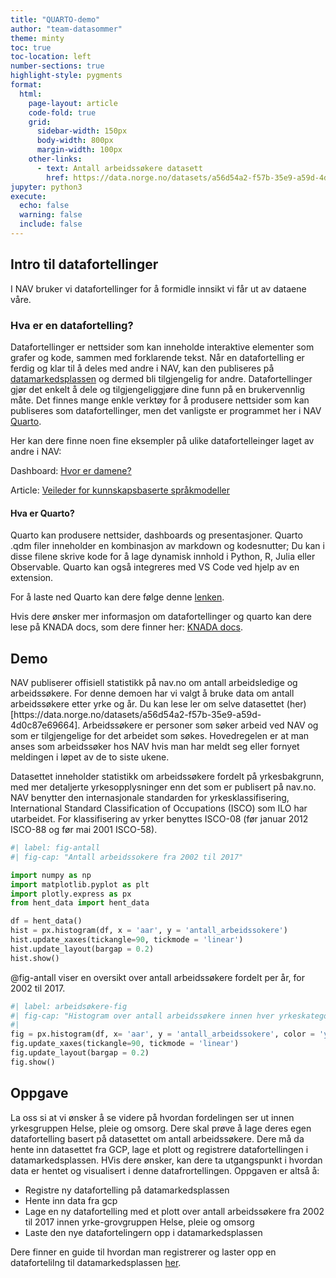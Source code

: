 ```yaml
---
title: "QUARTO-demo"
author: "team-datasommer"
theme: minty
toc: true
toc-location: left
number-sections: true
highlight-style: pygments
format:
  html:
    page-layout: article
    code-fold: true
    grid:
      sidebar-width: 150px
      body-width: 800px
      margin-width: 100px
    other-links: 
      - text: Antall arbeidssøkere datasett
        href: https://data.norge.no/datasets/a56d54a2-f57b-35e9-a59d-4d0c87e69664
jupyter: python3
execute: 
  echo: false
  warning: false
  include: false
---
```


## Intro til datafortellinger
I NAV bruker vi datafortellinger for å formidle innsikt vi får ut av dataene våre.

### Hva er en datafortelling?

Datafortellinger er nettsider som kan inneholde interaktive elementer som grafer og kode, sammen med forklarende tekst. Når en datafortelling er ferdig og klar til å deles med andre i NAV, kan den publiseres på [datamarkedsplassen](https://data.ansatt.nav.no/) og dermed bli tilgjengelig for andre. Datafortellinger gjør det enkelt å dele og tilgjengeliggjøre dine funn på en brukervennlig måte. Det finnes mange enkle verktøy for å produsere nettsider som kan publiseres som datafortellinger, men det vanligste er programmet her i NAV [Quarto](https://quarto.org/).

Her kan dere finne noen fine eksempler på ulike datafortelleinger laget av andre i NAV: 

Dashboard: [Hvor er damene?](https://data.ansatt.nav.no/story/7ea943c9-ae07-4d75-9b65-d775c05230dc/make_dashboard.html)

Article: [Veileder for kunnskapsbaserte språkmodeller](https://data.ansatt.nav.no/story/58aa330c-3a72-470e-926f-22e029719879/bakgrunn.html)


#### Hva er Quarto?
Quarto kan produsere nettsider, dashboards og presentasjoner. Quarto .qdm filer inneholder en kombinasjon av  markdown og kodesnutter; Du kan i disse filene skrive kode for å lage dynamisk innhold i Python, R, Julia eller Observable.  Quarto kan også integreres med VS Code ved hjelp av en extension.

For å laste ned Quarto kan dere følge denne [lenken](https://quarto.org/docs/download/tarball.html).


Hvis dere ønsker mer informasjon om datafortellinger og quarto kan dere lese på KNADA docs, som dere finner her: [KNADA docs](https://docs.knada.io/analyse/datafortellinger/).


## Demo

NAV publiserer offisiell statistikk på nav.no om antall arbeidsledige og arbeidssøkere. For denne demoen har vi valgt å bruke data om antall arbeidssøkere etter yrke og år. Du kan lese ler om selve datasettet (her)[https://data.norge.no/datasets/a56d54a2-f57b-35e9-a59d-4d0c87e69664]. Arbeidssøkere er personer som søker arbeid ved NAV og som er tilgjengelige for det arbeidet som søkes. Hovedregelen er at man anses som arbeidssøker hos NAV hvis man har meldt seg eller fornyet meldingen i løpet av de to siste ukene. 

 Datasettet inneholder statistikk om arbeidssøkere fordelt på yrkesbakgrunn, med mer detaljerte yrkesopplysninger enn det som er publisert på nav.no. NAV benytter den internasjonale standarden for yrkesklassifisering, International Standard Classification of Occupations (ISCO) som ILO har utarbeidet. For klassifisering av yrker benyttes ISCO-08 (før januar 2012 ISCO-88 og før mai 2001 ISCO-58). 

```python
#| label: fig-antall
#| fig-cap: "Antall arbeidssokere fra 2002 til 2017"

import numpy as np
import matplotlib.pyplot as plt
import plotly.express as px
from hent_data import hent_data

df = hent_data()
hist = px.histogram(df, x = 'aar', y = 'antall_arbeidssokere')
hist.update_xaxes(tickangle=90, tickmode = 'linear')
hist.update_layout(bargap = 0.2)
hist.show()

```

@fig-antall viser en oversikt over antall arbeidssøkere fordelt per år, for 2002 til 2017. 

```python
#| label: arbeidsøkere-fig
#| fig-cap: "Histogram over antall arbeidssøkere innen hver yrkeskategori. Visualiseringen inneholder tall fra $01.01.2002$ - $31.12.2017$."
#| 
fig = px.histogram(df, x= 'aar', y = 'antall_arbeidssokere', color = 'yrke_grovgruppe')
fig.update_xaxes(tickangle=90, tickmode = 'linear')
fig.update_layout(bargap = 0.2)
fig.show()
```



## Oppgave

La oss si at vi ønsker å se videre på hvordan fordelingen ser ut innen yrkesgruppen Helse, pleie og omsorg. Dere skal prøve å lage deres egen datafortelling basert på datasettet om antall arbeidssøkere. Dere må da hente inn datasettet fra GCP, lage et plott og registrere datafortellingen i datamarkedsplassen. HVis dere ønsker, kan dere ta utgangspunkt i hvordan data er hentet og visualisert i denne datafrortellingen. Oppgaven er altså å:

* Registre ny datafortelling på datamarkedsplassen
* Hente inn data fra gcp
* Lage en ny datafortelling med et plott over antall arbeidssøkere fra 2002 til 2017 innen yrke-grovgruppen Helse, pleie og omsorg
* Laste den nye datafortelingern opp i datamarkedsplassen 

Dere finner en guide til hvordan man registrerer og laster opp en datafortelilng til datamarkedsplassen [her](https://docs.knada.io/analyse/datafortellinger/#lage-datafortelling).